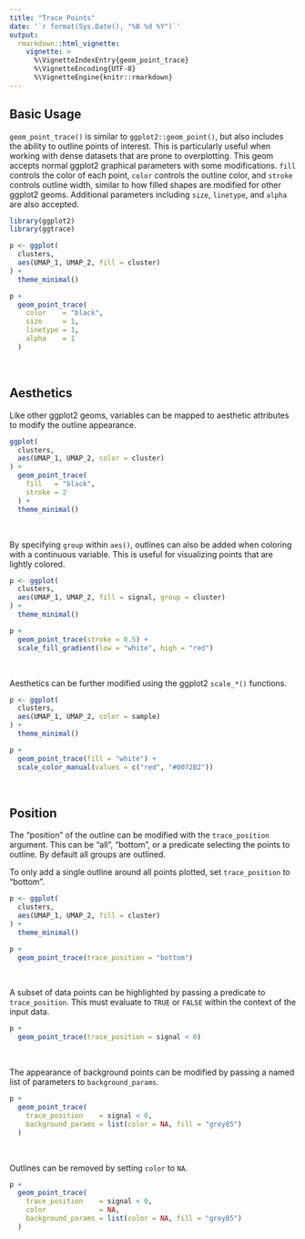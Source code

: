 ```yaml
---
title: "Trace Points"
date: '`r format(Sys.Date(), "%B %d %Y")`'
output:
  rmarkdown::html_vignette:
    vignette: >
      %\VignetteIndexEntry{geom_point_trace}
      %\VignetteEncoding{UTF-8}
      %\VignetteEngine{knitr::rmarkdown}
---
```


## Basic Usage

`geom_point_trace()` is similar to `ggplot2::geom_point()`, but also includes
the ability to outline points of interest. This is particularly useful when
working with dense datasets that are prone to overplotting. This geom accepts
normal ggplot2 graphical parameters with some modifications. `fill` controls the
color of each point, `color` controls the outline color, and `stroke` controls
outline width, similar to how filled shapes are modified for other ggplot2
geoms. Additional parameters including `size`, `linetype`, and `alpha` are also
accepted.

```r
library(ggplot2)
library(ggtrace)

p <- ggplot(
  clusters,
  aes(UMAP_1, UMAP_2, fill = cluster)
) + 
  theme_minimal()

p +
  geom_point_trace(
    color    = "black",
    size     = 1,
    linetype = 1,
    alpha    = 1
  )
```

<br>

## Aesthetics

Like other ggplot2 geoms, variables can be mapped to aesthetic attributes to
modify the outline appearance.

```r
ggplot(
  clusters,
  aes(UMAP_1, UMAP_2, color = cluster)
) +
  geom_point_trace(
    fill   = "black",
    stroke = 2
  ) +
  theme_minimal()
```

<br>

By specifying `group` within `aes()`, outlines can also be added when coloring
with a continuous variable. This is useful for visualizing points that are
lightly colored.

```r
p <- ggplot(
  clusters,
  aes(UMAP_1, UMAP_2, fill = signal, group = cluster)
) +
  theme_minimal()

p +
  geom_point_trace(stroke = 0.5) +
  scale_fill_gradient(low = "white", high = "red")
```

<br>

Aesthetics can be further modified using the ggplot2 `scale_*()` functions.

```r
p <- ggplot(
  clusters,
  aes(UMAP_1, UMAP_2, color = sample)
) +
  theme_minimal()

p +
  geom_point_trace(fill = "white") +
  scale_color_manual(values = c("red", "#0072B2"))
```

<br>

## Position

The "position" of the outline can be modified with the `trace_position`
argument. This can be "all", "bottom", or a predicate selecting the points to
outline. By default all groups are outlined.

To only add a single outline around all points plotted, set `trace_position` to
"bottom".

```r
p <- ggplot(
  clusters,
  aes(UMAP_1, UMAP_2, fill = cluster)
) +
  theme_minimal()

p +
  geom_point_trace(trace_position = "bottom")
```

<br>

A subset of data points can be highlighted by passing a predicate to
`trace_position`. This must evaluate to `TRUE` or `FALSE` within the context
of the input data.

```r
p +
  geom_point_trace(trace_position = signal < 0)
```

<br>

The appearance of background points can be modified by passing a named list of
parameters to `background_params`.

```r
p +
  geom_point_trace(
    trace_position    = signal < 0,
    background_params = list(color = NA, fill = "grey85")
  )
```

<br>

Outlines can be removed by setting `color` to `NA`.

```r
p +
  geom_point_trace(
    trace_position    = signal < 0,
    color             = NA,
    background_params = list(color = NA, fill = "grey85")
  )
```
